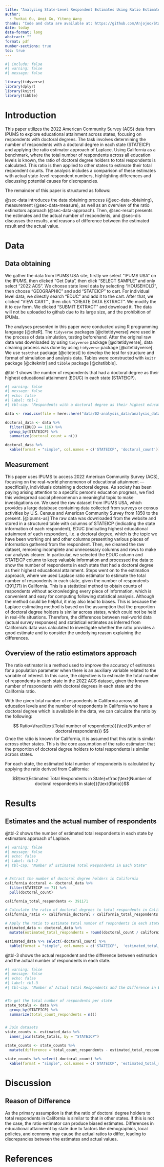 ```yaml
---
title: "Analyzing State-Level Respondent Estimates Using Ratio Estimators: A Case Study with 2022 ACS Data"
author: 
  - Yunkai Gu, Anqi Xu, Yitong Wang
thanks: "Code and data are available at: https://github.com/Anjojoo/State-Level-Respondent-Estimates."
date: today
date-format: long
abstract: ""
format: pdf
number-sections: true
toc: true
---
```


```r
#| include: false
#| warning: false
#| message: false

library(tidyverse)
library(dplyr)
library(knitr)
library(tibble)
```

# Introduction

This paper utilizes the 2022 American Community Survey (ACS) data from IPUMS to explore educational attainment across states, focusing on respondents with doctoral degrees. The task involves determining the number of respondents with a doctoral degree in each state (STATEICP) and applying the ratio estimator approach of Laplace. Using California as a benchmark, where the total number of respondents across all education levels is known, the ratio of doctoral degree holders to total respondents is calculated. This ratio is then applied to other states to estimate their total respondent counts. The analysis includes a comparison of these estimates with actual state-level respondent numbers, highlighting differences and discussing potential causes for discrepancies.

The remainder of this paper is structured as follows:

@sec-data introduces the data obtaining process (@sec-data-obtaining), measurement (@sec-data-measure), as well as an overview of the ratio estimators approach (@sec-data-approach). Then, @sec-result presents the estimates and the actual number of respondents, and @sec-dis discusses the results, and reasons of difference between the estimated result and the actual value. 



# Data {#sec-data}

## Data obtaining {#sec-data-obtaining}

We gather the data from IPUMS USA site, firstly we select “IPUMS USA” on the IPUMS, then clicked “Get Data”, then click “SELECT SAMPLE” and only select “2022 ACS”.  We choose state level data by selecting “HOUSEHOLD”, then choose “GEOGRAPHIC” and add “STATEICP” to cart. For individual level data, we directly search "EDUC" and add it to the cart. After that, we clicked “VIEW CART” , then  click  “CREATE DATA EXTRACT".  We modify the it to csv form. We clicked “SUBMIT EXTRACT" and download it. The data will not be uploaded to github due to its large size, and the prohibition of IPUMs.

The analyses presented in this paper were conducted using R programming language [@citeR]. The `tidyverse` packages [@citetidyverse] were used in the process of data simulation, testing beforehand. After the original raw data was downloaded by using `tidyverse` package [@citetidyverse], data cleaning process was done by using `tidyverse` package [@citetidyverse]. We use `testthat` package [@citetest] to develop the test for structure and format of simulation and analysis data. Tables were constructed with `knitr` package [@citeknitr] and `tibble` package [@citetibble].

@tbl-1 shows the number of respondents that had a doctoral degree as their highest educational attainment (EDUC) in each state (STATEICP).

```r
#| warning: false
#| message: false
#| echo: false
#| label: tbl-1
#| tbl-cap: "Respondents with a doctoral degree as their highest educational attainment in each state"

data <- read.csv(file = here::here("data/02-analysis_data/analysis_data.csv"))

doctoral_data <- data %>% 
  filter(EDUCD == 116) %>% 
  group_by(STATEICP) %>%
  summarize(doctoral_count = n())

doctoral_data %>%
  kable(format = "simple", col.names = c('STATEICP', 'doctoral_count'))
```

## Measurement {#sec-data-measure}

This paper uses IPUMS to access 2022 American Community Survey (ACS), focusing on the real-world phenomenon of educational attainment — specifically, individuals obtaining a doctoral degree. As society has been paying arising attention to a specific person’s education progress, we find this widespread social phenomenon a meaningful topic to make investigations on.
We used the raw dataset from IPUMS USA, which provides a large database containing data collected from surveys or census activities by U.S. Census and American Community Survey from 1850 to the present. [@ipums-us] The raw data was downloaded from the website and stored in a structured table with columns of STATEICP (indicating the state information of each respondent), EDUC (indicating highest educational attainment of each respondent, i.e. a doctoral degree, which is the topic we have been working on) and other columns presenting various pieces of information gathered from the respondent.
Then, we cleaned the raw dataset, removing incomplete and unnecessary columns and rows to make our analysis clearer. In particular, we selected the EDUC column and STATEICP column to keep valuable information and processed the data to show the number of respondents in each state that had a doctoral degree as their highest educational attainment.
Steps went on to the estimation approach, where we used Laplace ratio estimator to estimate the total number of respondents in each state, given the number of respondents (391,171) in California. This is a statistical method to obtain counts of respondents without acknowledging every piece of information, which is convenient and easy for computing following statistical analysis.
Although the method could be helpful, it may also lead to biases. This is because the Laplace estimating method is based on the assumption that the proportion of doctoral degree holders is similar across states, which could not be held in real-life situations. Therefore, the differences between real-world data (actual survey responses) and statistical estimates as inferred from California's data was calculated to investigate whether the ratio provides a good estimate and to consider the underlying reason explaining the differences.

## Overview of the ratio estimators approach {#sec-data-approach}

The ratio estimator is a method used to improve the accuracy of estimates for a population parameter when there is an auxiliary variable related to the variable of interest. In this case, the objective is to estimate the total number of respondents in each state in the 2022 ACS dataset, given the known number of respondents with doctoral degrees in each state and the California ratio.

With the given total number of respondents in California across all education levels and the number of respondents in California who have a doctoral degree which is available in the data, we can calculate the ratio by the following:

$$
Ratio=\frac{\text{Total number of respondents}}{\text{Number of doctoral respondents}}
$$
Once the ratio is known for California, it is assumed that this ratio is similar across other states. This is the core assumption of the ratio estimator: that the proportion of doctoral degree holders to total respondents is similar across states.

For each state, the estimated total number of respondents is calculated by applying the ratio derived from California:

$$\text{Estimated Total Respondents in State}=\frac{\text{Number of doctoral respondents in state}}{\text{Ratio}}$$


# Results {#sec-result}

## Estimates and the actual number of respondents


@tbl-2 shows the number of estimated total respondents in each state by estimators approach of Laplace.


```r
#| warning: false
#| message: false
#| echo: false
#| label: tbl-2
#| tbl-cap: "Number of Estimated Total Respondents in Each State"


# Extract the number of doctoral degree holders in California
california_doctoral <- doctoral_data %>% 
  filter(STATEICP == 71) %>% 
  pull(doctoral_count)

california_total_respondents <- 391171

# Calculate the ratio of doctoral degrees to total respondents in California
california_ratio <- california_doctoral / california_total_respondents

# Apply the ratio to estimate total number of respondents in each state
estimated_data <- doctoral_data %>%
  mutate(estimated_total_respondents = round(doctoral_count / california_ratio, 1))

estimated_data %>% select(-doctoral_count) %>%
  kable(format = "simple", col.names = c('STATEICP',  'estimated_total_respondents'))
```


@tbl-3 shows the actual respondent and the difference between estimation and the actual number of respondents in each state.


```r
#| warning: false
#| message: false
#| echo: false
#| label: tbl-3
#| tbl-cap: "Number of Actual Total Respondents and the Difference in Each State"


#To get the total number of respondents per state
state_totals <- data %>%
  group_by(STATEICP) %>%
  summarize(total_count_respondents = n())


# Join datasets
state_counts <- estimated_data %>%
  inner_join(state_totals, by = "STATEICP")

state_counts <- state_counts %>%
  mutate(difference = total_count_respondents - estimated_total_respondents)

state_counts %>% select(-doctoral_count) %>%
  kable(format = "simple", col.names = c('STATEICP', 'estimated_total_respondents', 'total_count_respondents', 'difference'))
```


# Discussion {#sec-dis}
## Reason of Difference

As the primary assumption is that the ratio of doctoral degree holders to total respondents in California is similar to that in other states. If this is not the case, the ratio estimator can produce biased estimates. Differences in educational attainment by state due to factors like demographics, local policies, and economy may cause the actual ratios to differ, leading to discrepancies between the estimates and actual values.

# References



